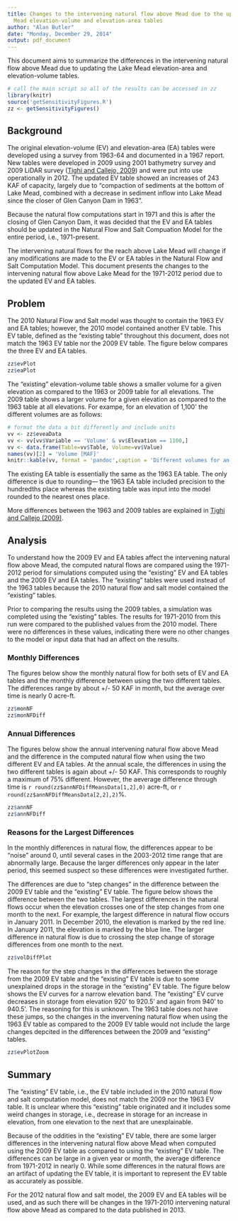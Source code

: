 ```yaml
---
title: Changes to the intervening natural flow above Mead due to the updated Lake
  Mead elevation-volume and elevation-area tables
author: "Alan Butler"
date: "Monday, December 29, 2014"
output: pdf_document
---
```


This document aims to summarize the differences in the intervening natural flow above Mead due to updating the Lake Mead elevation-area and elevation-volume tables.

```r
# call the main script so all of the results can be accessed in zz
library(knitr)
source('getSensitivityFigures.R')
zz <- getSensitivityFigures()
```

## Background
The original elevation-volume (EV) and elevation-area (EA) tables were developed using a survey from 1963-64 and documented in a 1967 report. New tables were developed in 2009 using 2001 bathymetry survey and 2009 LiDAR survey ([Tighi and Callejo, 2009](http://www.usbr.gov/lc/region/g4000/LM_AreaCapacityTables2009.pdf)) and were put into use operationally in 2012. The updated EV table showed an increases of 243 KAF of capacity, largely due to "compaction of sediments at the bottom of Lake Mead, combined with a decrease in sediment inflow into Lake Mead since the closer of Glen Canyon Dam in 1963". 

Because the natural flow computations start in 1971 and this is after the closing of Glen Canyon Dam, it was decided that the EV and EA tables should be updated in the Natural Flow and Salt Compuation Model for the entire period, i.e., 1971-present. 

The intervening natural flows for the reach above Lake Mead will change if any modifications are made to the EV or EA tables in the Natural Flow and Salt Computation Model. This document presents the changes to the intervening natural flow above Lake Mead for the 1971-2012 period due to the updated EV and EA tables.

## Problem
The 2010 Natural Flow and Salt model was thought to contain the 1963 EV and EA tables; however, the 2010 model contained another EV table. This EV table, defined as the "existing table" throughout this document, does not match the 1963 EV table nor the 2009 EV table. The figure below compares the three EV and EA tables.

```r
zz$evPlot
zz$eaPlot
```

The "existing" elevation-volume table shows a smaller volume for a given elevation as compared to the 1963 or 2009 table for all elevations. The 2009 table shows a larger volume for a given elevation as compared to the 1963 table at all elevations. For exampe, for an elevation of 1,100\' the different volumes are as follows:

```r
# format the data a bit differently and include units
vv <- zz$eveaData
vv <- vv[vv$Variable == 'Volume' & vv$Elevation == 1100,]
vv <- data.frame(Table=vv$Table, Volume=vv$Value)
names(vv)[2] = 'Volume [MAF]'
knitr::kable(vv, format = 'pandoc',caption = 'Different volumes for an elevation of 1,100\' based on the different EV tables.')
```

The existing EA table is essentially the same as the 1963 EA table. The only difference is due to rounding--- the 1963 EA table included precision to the hundredths place whereas the existing table was input into the model rounded to the nearest ones place.

More differences between the 1963 and 2009 tables are explained in [Tighi and Callejo (2009)](http://www.usbr.gov/lc/region/g4000/LM_AreaCapacityTables2009.pdf).

## Analysis
To understand how the 2009 EV and EA tables affect the intervening natural flow above Mead, the computed natural flows are compared using the 1971-2012 period for simulations computed using the "existing" EV and EA tables and the 2009 EV and EA tables. The "existing" tables were used instead of the 1963 tables because the 2010 natural flow and salt model contained the "existing" tables. 

Prior to comparing the results using the 2009 tables, a simulation was completed using the "existing" tables. The results for 1971-2010 from this run were compared to the published values from the 2010 model. There were no differences in these values, indicating there were no other changes to the model or input data that had an affect on the results.

### Monthly Differences

The figures below show the monthly natural flow for both sets of EV and EA tables and the monthly difference between using the two different tables. The differences range by about +/- 50 KAF in  month, but the average over time is nearly 0 acre-ft.

```r
zz$monNF
zz$monNFDiff
```

### Annual Differences

The figures below show the annual intervening natural flow above Mead and the difference in the computed natural flow when using the two different EV and EA tables. At the annual scale, the differences in using the two different tables is again about +/- 50 KAF. This corresponds to roughly a maximum of 75% different. However, the aeverage difference through time is `r round(zz$annNFDiffMeansData[1,2],0)` acre-ft, or `r round(zz$annNFDiffMeansData[2,2],2)`%.

```r
zz$annNF
zz$annNFDiff
```

### Reasons for the Largest Differences

In the monthly differences in natural flow, the differences appear to be "noise" around 0, until several cases in the 2003-2012 time range that are abnormally large. Because the larger differences only appear in the later period, this seemed suspect so these differences were investigated further.

The differences are due to "step changes" in the difference between the 2009 EV table and the "existing" EV table. The figure below shows the difference between the two tables. The largest differences in the natural flows occur when the elevation crosses one of the step changes from one month to the next. For example, the largest difference in natural flow occurs in January 2011. In December 2010, the elevation is marked by the red line. In January 2011, the elevation is marked by the blue line. The larger difference in natural flow is due to crossing the step change of storage differences from one month to the next.

```r
zz$volDiffPlot
```

The reason for the step changes in the differences between the storage from the 2009 EV table and the "existing" EV table is due to some unexplained drops in the storage in the "existing" EV table. The figure below shows the EV curves for a narrow elevation band. The "existing" EV curve decreases in storage from elevation 920' to 920.5' and again from 940' to 940.5'. The reasoning for this is unknown. The 1963 table does not have these jumps, so the changes in the invervening natural flow when using the 1963 EV table as compared to the 2009 EV table would not include the large changes depcited in the differences between the 2009 and "existing" tables.

```r
zz$evPlotZoom
```

## Summary

The "existing" EV table, i.e., the EV table included in the 2010 natural flow and salt computation model, does not match the 2009 nor the 1963 EV table. It is unclear where this "existing" table originated and it includes some weird changes in storage, i.e., decrease in storage for an increase in elevation, from one elevation to the next that are unexplainable. 

Because of the oddities in the "existing" EV table, there are some larger differences in the intervening natural flow above Mead when computed using the 2009 EV table as compared to using the "existing" EV table. The differences can be large in a given year or month, the average difference from 1971-2012 in nearly 0. While some differences in the natural flows are an artifact of updating the EV table, it is important to represent the EV table as accurately as possible.

For the 2012 natural flow and salt model, the 2009 EV and EA tables will be used, and as such there will be changes in the 1971-2010 intervening natural flow above Mead as compared to the data published in 2013.
